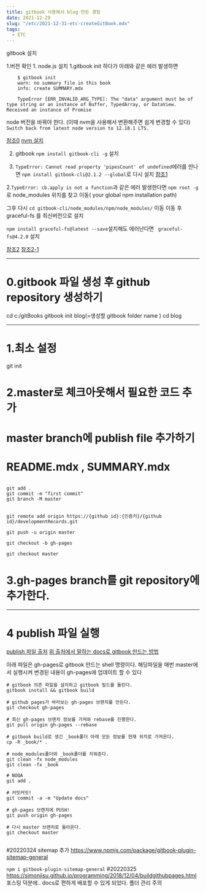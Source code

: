 ```yaml
---
title: gitbook 사용해서 blog 만든 경험
date: 2021-12-29
slug: "/etc/2021-12-31-etc-createGitBook.mdx"
tags:
  - ETC
---
```


gitbook 설치

1.버전 확인
	1. node.js 설치 
		1.gitbook init 하다가 아래와 같은 에러 발생하면
			
```shell
	$ gitbook init
	warn: no summary file in this book
	info: create SUMMARY.mdx
	
	TypeError [ERR_INVALID_ARG_TYPE]: The "data" argument must be of type string or an instance of Buffer, TypedArray, or DataView. Received an instance of Promise

```
node 버전을 바꿔야 한다.	(이때 nvm을 사용해서 변환해주면 쉽게 변경할 수 있다)
`Switch back from latest node version to 12.18.1 LTS.`


[참조0](https://stackoom.com/en/question/4AD2n)
[nvm 설치](https://ahn3330.tistory.com/45)


2. gitbook `npm install gitbook-cli -g` 설치

1. `TypeError: Cannot read property 'pipesCount' of undefined`에러를 만나면
`npm install gitbook-cli@2.1.2 --global`로 다시 설치
[참조1](https://github.com/GitbookIO/gitbook-cli/issues/113)

2.`TypeError: cb.apply is not a function`과 같은 에러 발생한다면
`npm root -g`로 node_modules 위치를 찾고 이동( your global npm installation path)

그후 다시 `cd gitbook-cli/node_modules/npm/node_modules/` 이동
이동 후 graceful-fs 를 최신버전으로 설치

`npm install graceful-fs@latest --save`설치해도 에러난다면 ` graceful-fs@4.2.0` 설치

[참조2](https://stackoverflow.com/questions/64211386/gitbook-cli-install-error-typeerror-cb-apply-is-not-a-function-inside-graceful)
[참조2-1](https://jojoldu.tistory.com/598)	

			
---

# 0.gitbook 파일 생성 후 github repository 생성하기

cd c:/gitBooks
gitbook init blog(=생성할 gitbook folder name )
cd blog

---

# 1.최소 설정
git init

# 2.master로 체크아웃해서 필요한 코드 추가
# master branch에 publish file 추가하기
# README.mdx , SUMMARY.mdx

```shell

git add .
git commit -m "first commit"
git branch -M master


git remote add origin https://{github id}:{인증키}/{github id}/developmentRecords.git

git push -u origin master

git checkout -b gh-pages

git checkout master
```

# 3.gh-pages branch를 git repository에 추가한다.

---
# 4 publish 파일 실행 
[publish 파일 출처](https://beomi.github.io/2017/11/20/Deploy-Gitbook-to-Github-Pages/)
[위 출처에서 말하는 docs로 gitbook 만드는 방법](https://blog.psangwoo.com/coding/2018/01/31/gitbook-on-windows.html)

아래 파일은 gh-pages로 gitbook 만드는 shell 명령이다.
해당파일을 매번 master에서 실행시켜 변경된 내용이 gh-pages에 업데이트 할 수 있다

```shell
# gitbook 의존 파일을 설치하고 gitbook 빌드를 돌린다.
gitbook install && gitbook build

# github pages가 바라보는 gh-pages 브랜치를 만든다.
git checkout gh-pages

# 최신 gh-pages 브랜치 정보를 가져와 rebase를 진행한다.
git pull origin gh-pages --rebase

# gitbook build로 생긴 _book폴더 아래 모든 정보를 현재 위치로 가져온다.
cp -R _book/* .

# node_modules폴더와 _book폴더를 지워준다.
git clean -fx node_modules
git clean -fx _book

# NOQA
git add .

# 커밋커밋!
git commit -a -m "Update docs"

# gh-pages 브랜치에 PUSH!
git push origin gh-pages

# 다시 master 브랜치로 돌아온다.
git checkout master


```

#20220324 
sitemap 추가
https://www.npmjs.com/package/gitbook-plugin-sitemap-general

`npm i gitbook-plugin-sitemap-general`
#20220325
https://simonjisu.github.io/programming/2018/12/04/buildgithubpages.html
포스팅 덕분에.. docs로 편하게 배포할 수 있게 되었다.
폴더 관리 주의


